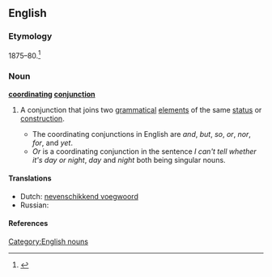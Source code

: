 ==English==

===Etymology===
1875–80.<ref>{{R:Dictionary.com 1.1}}</ref>

===Noun===
'''[[coordinating]] [[conjunction]]'''

# {{grammar}} A conjunction that joins two [[grammatical]] [[element]]s of the same [[status]] or [[construction]].
#*The coordinating conjunctions in English are ''and'', ''but'', ''so'', ''or'', ''nor'', ''for'', and ''yet''.
#*''Or'' is a coordinating conjunction in the sentence ''I can't tell whether it's day or night'', ''day'' and ''night'' both being singular nouns.

====Translations====
*Dutch: [[nevenschikkend voegwoord]] {{n}}
*Russian: {{t|ru|сочинительный союз|m|sc=Cyrl|tr=sočinít'el'nyj sojúz}}

====References====
<references />

[[Category:English nouns]]